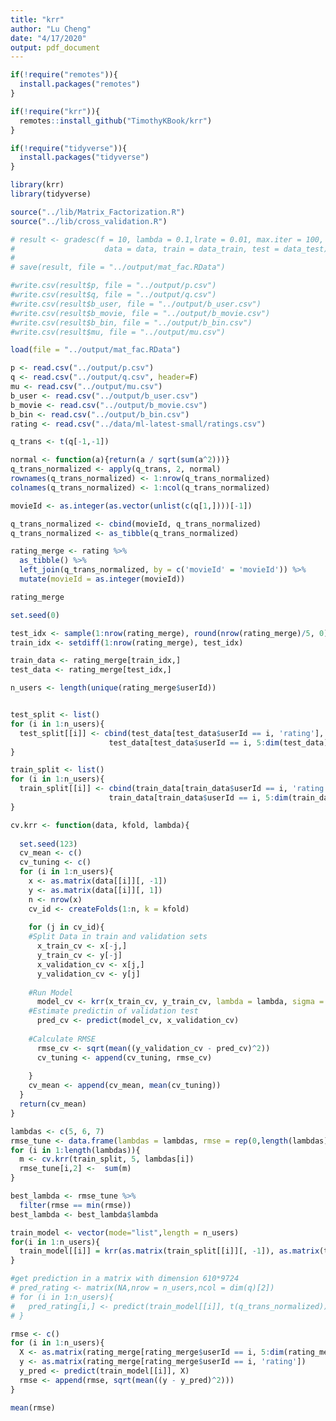 ```yaml
---
title: "krr"
author: "Lu Cheng"
date: "4/17/2020"
output: pdf_document
---
```


```r
if(!require("remotes")){
  install.packages("remotes")
}

if(!require("krr")){
  remotes::install_github("TimothyKBook/krr")
}

if(!require("tidyverse")){
  install.packages("tidyverse")
}

library(krr)
library(tidyverse)

source("../lib/Matrix_Factorization.R")
source("../lib/cross_validation.R")
```


```r
# result <- gradesc(f = 10, lambda = 0.1,lrate = 0.01, max.iter = 100, stopping.deriv = 0.01,
#                    data = data, train = data_train, test = data_test)
# 
# save(result, file = "../output/mat_fac.RData")

#write.csv(result$p, file = "../output/p.csv")
#write.csv(result$q, file = "../output/q.csv")
#write.csv(result$b_user, file = "../output/b_user.csv")
#write.csv(result$b_movie, file = "../output/b_movie.csv")
#write.csv(result$b_bin, file = "../output/b_bin.csv")
#write.csv(result$mu, file = "../output/mu.csv")


```


```r
load(file = "../output/mat_fac.RData")

p <- read.csv("../output/p.csv")
q <- read.csv("../output/q.csv", header=F) 
mu <- read.csv("../output/mu.csv")
b_user <- read.csv("../output/b_user.csv")
b_movie <- read.csv("../output/b_movie.csv")
b_bin <- read.csv("../output/b_bin.csv")
rating <- read.csv("../data/ml-latest-small/ratings.csv")


```

```r
q_trans <- t(q[-1,-1])

normal <- function(a){return(a / sqrt(sum(a^2)))}
q_trans_normalized <- apply(q_trans, 2, normal)
rownames(q_trans_normalized) <- 1:nrow(q_trans_normalized)
colnames(q_trans_normalized) <- 1:ncol(q_trans_normalized)

movieId <- as.integer(as.vector(unlist(c(q[1,])))[-1])

q_trans_normalized <- cbind(movieId, q_trans_normalized)
q_trans_normalized <- as_tibble(q_trans_normalized)

rating_merge <- rating %>% 
  as_tibble() %>%
  left_join(q_trans_normalized, by = c('movieId' = 'movieId')) %>%
  mutate(movieId = as.integer(movieId))

rating_merge
```
    

```r
set.seed(0)

test_idx <- sample(1:nrow(rating_merge), round(nrow(rating_merge)/5, 0))
train_idx <- setdiff(1:nrow(rating_merge), test_idx)

train_data <- rating_merge[train_idx,]
test_data <- rating_merge[test_idx,]

n_users <- length(unique(rating_merge$userId))


test_split <- list()
for (i in 1:n_users){
  test_split[[i]] <- cbind(test_data[test_data$userId == i, 'rating'],
                      test_data[test_data$userId == i, 5:dim(test_data)[2]])
}

train_split <- list()
for (i in 1:n_users){
  train_split[[i]] <- cbind(train_data[train_data$userId == i, 'rating'],
                      train_data[train_data$userId == i, 5:dim(train_data)[2]])
}

```   
    

```r
cv.krr <- function(data, kfold, lambda){
  
  set.seed(123)
  cv_mean <- c()
  cv_tuning <- c()
  for (i in 1:n_users){
    x <- as.matrix(data[[i]][, -1])
    y <- as.matrix(data[[i]][, 1])
    n <- nrow(x)
    cv_id <- createFolds(1:n, k = kfold)
    
    for (j in cv_id){
    #Split Data in train and validation sets
      x_train_cv <- x[-j,]
      y_train_cv <- y[-j]
      x_validation_cv <- x[j,]
      y_validation_cv <- y[j]
    
    #Run Model
      model_cv <- krr(x_train_cv, y_train_cv, lambda = lambda, sigma = 1)
    #Estimate predictin of validation test
      pred_cv <- predict(model_cv, x_validation_cv)
    
    #Calculate RMSE
      rmse_cv <- sqrt(mean((y_validation_cv - pred_cv)^2))
      cv_tuning <- append(cv_tuning, rmse_cv)
      
    }
    cv_mean <- append(cv_mean, mean(cv_tuning))
  }  
  return(cv_mean)
}
```

```r
lambdas <- c(5, 6, 7)
rmse_tune <- data.frame(lambdas = lambdas, rmse = rep(0,length(lambdas)))
for (i in 1:length(lambdas)){
  m <- cv.krr(train_split, 5, lambdas[i])
  rmse_tune[i,2] <-  sum(m)
}

best_lambda <- rmse_tune %>%
  filter(rmse == min(rmse))
best_lambda <- best_lambda$lambda
```


```r

train_model <- vector(mode="list",length = n_users)
for(i in 1:n_users){
  train_model[[i]] = krr(as.matrix(train_split[[i]][, -1]), as.matrix(train_split[[i]][, 1]), best_lambda)
}

#get prediction in a matrix with dimension 610*9724
# pred_rating <- matrix(NA,nrow = n_users,ncol = dim(q)[2])
# for (i in 1:n_users){
#   pred_rating[i,] <- predict(train_model[[i]], t(q_trans_normalized))
# }

```

```r
rmse <- c()
for (i in 1:n_users){
  X <- as.matrix(rating_merge[rating_merge$userId == i, 5:dim(rating_merge)[2]])
  y <- as.matrix(rating_merge[rating_merge$userId == i, 'rating'])
  y_pred <- predict(train_model[[i]], X)
  rmse <- append(rmse, sqrt(mean((y - y_pred)^2)))
}

mean(rmse)

```




